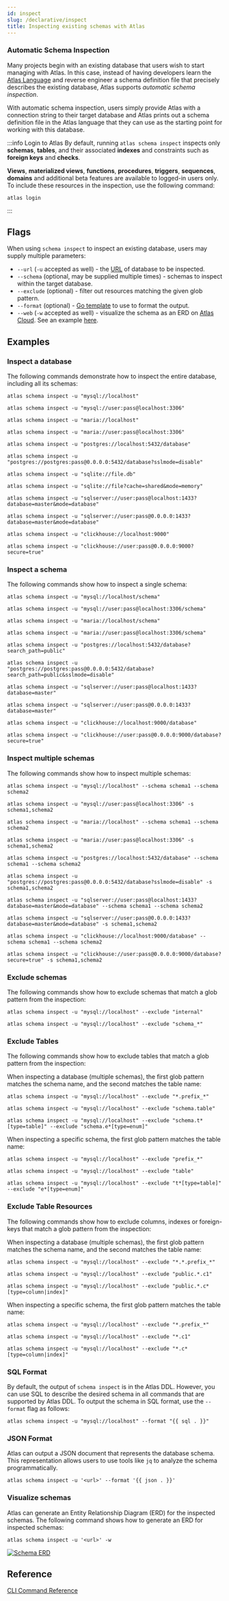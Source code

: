 ```yaml
---
id: inspect
slug: /declarative/inspect
title: Inspecting existing schemas with Atlas
---
```



### Automatic Schema Inspection
Many projects begin with an existing database that users wish to start managing
with Atlas. In this case, instead of having developers learn the [Atlas Language](/atlas-schema/hcl)
and reverse engineer a schema definition file that precisely describes the existing database,
Atlas supports _automatic schema inspection_.

With automatic schema inspection, users simply provide Atlas with a connection string
to their target database and Atlas prints out a schema definition file in the Atlas
language that they can use as the starting point for working with this database.

:::info Login to Atlas
By default, running `atlas schema inspect` inspects only **schemas**, **tables**, and their associated **indexes** and
constraints such as **foreign keys** and **checks**.

**Views**, **materialized views**, **functions**, **procedures**, **triggers**, **sequences**, **domains** and additional
beta features are available to logged-in users only. To include these resources in the inspection, use the following command:

```shell
atlas login
```
:::

## Flags

When using `schema inspect` to inspect an existing database, users may supply multiple
parameters:
* `--url` (`-u` accepted as well) - the [URL](/concepts/url) of database to be inspected.
* `--schema` (optional, may be supplied multiple times) - schemas to inspect within
 the target database.
* `--exclude` (optional) - filter out resources matching the given glob pattern.
* `--format` (optional) - [Go template](https://pkg.go.dev/text/template) to use to format the output.
* `--web` (`-w` accepted as well) - visualize the schema as an ERD on [Atlas Cloud](https://auth.atlasgo.cloud/signup). See an
  example [here](https://gh.atlasgo.cloud/explore/40d83919).

## Examples

### Inspect a database

The following commands demonstrate how to inspect the entire database, including all its schemas:

<Tabs defaultValue="mysql">
<TabItem label="MySQL" value="mysql">

```shell
atlas schema inspect -u "mysql://localhost"

atlas schema inspect -u "mysql://user:pass@localhost:3306"
```

</TabItem>
<TabItem label="MariaDB" value="maria">

```shell
atlas schema inspect -u "maria://localhost"

atlas schema inspect -u "maria://user:pass@localhost:3306"
```

</TabItem>
<TabItem label="PostgreSQL" value="postgres">

```shell
atlas schema inspect -u "postgres://localhost:5432/database"

atlas schema inspect -u "postgres://postgres:pass@0.0.0.0:5432/database?sslmode=disable"
```

</TabItem>
<TabItem label="SQLite" value="sqlite">

```shell
atlas schema inspect -u "sqlite://file.db"

atlas schema inspect -u "sqlite://file?cache=shared&mode=memory"
```

</TabItem>
<TabItem label="SQL Server" value="sqlserver">

```shell
atlas schema inspect -u "sqlserver://user:pass@localhost:1433?database=master&mode=database"

atlas schema inspect -u "sqlserver://user:pass@0.0.0.0:1433?database=master&mode=database"
```

</TabItem>
<TabItem label="ClickHouse" value="clickhouse">

```shell
atlas schema inspect -u "clickhouse://localhost:9000"

atlas schema inspect -u "clickhouse://user:pass@0.0.0.0:9000?secure=true"
```

</TabItem>
</Tabs>

### Inspect a schema

The following commands show how to inspect a single schema:

<Tabs defaultValue="mysql">
<TabItem label="MySQL" value="mysql">

```shell
atlas schema inspect -u "mysql://localhost/schema"

atlas schema inspect -u "mysql://user:pass@localhost:3306/schema"
```

</TabItem>
<TabItem label="MariaDB" value="maria">

```shell
atlas schema inspect -u "maria://localhost/schema"

atlas schema inspect -u "maria://user:pass@localhost:3306/schema"
```

</TabItem>
<TabItem label="PostgreSQL" value="postgres">

```shell
atlas schema inspect -u "postgres://localhost:5432/database?search_path=public"

atlas schema inspect -u "postgres://postgres:pass@0.0.0.0:5432/database?search_path=public&sslmode=disable"
```

</TabItem>
<TabItem label="SQL Server" value="sqlserver">

```shell
atlas schema inspect -u "sqlserver://user:pass@localhost:1433?database=master"

atlas schema inspect -u "sqlserver://user:pass@0.0.0.0:1433?database=master"
```

</TabItem>
<TabItem label="ClickHouse" value="clickhouse">

```shell
atlas schema inspect -u "clickhouse://localhost:9000/database"

atlas schema inspect -u "clickhouse://user:pass@0.0.0.0:9000/database?secure=true"
```

</TabItem>
</Tabs>

### Inspect multiple schemas

The following commands show how to inspect multiple schemas:

<Tabs defaultValue="mysql">
<TabItem label="MySQL" value="mysql">

```shell
atlas schema inspect -u "mysql://localhost" --schema schema1 --schema schema2

atlas schema inspect -u "mysql://user:pass@localhost:3306" -s schema1,schema2
```

</TabItem>
<TabItem label="MariaDB" value="maria">

```shell
atlas schema inspect -u "maria://localhost" --schema schema1 --schema schema2

atlas schema inspect -u "maria://user:pass@localhost:3306" -s schema1,schema2
```

</TabItem>
<TabItem label="PostgreSQL" value="postgres">

```shell
atlas schema inspect -u "postgres://localhost:5432/database" --schema schema1 --schema schema2

atlas schema inspect -u "postgres://postgres:pass@0.0.0.0:5432/database?sslmode=disable" -s schema1,schema2
```

</TabItem>
<TabItem label="SQL Server" value="sqlserver">

```shell
atlas schema inspect -u "sqlserver://user:pass@localhost:1433?database=master&mode=database" --schema schema1 --schema schema2

atlas schema inspect -u "sqlserver://user:pass@0.0.0.0:1433?database=master&mode=database" -s schema1,schema2
```

</TabItem>
<TabItem label="ClickHouse" value="clickhouse">

```shell
atlas schema inspect -u "clickhouse://localhost:9000/database" --schema schema1 --schema schema2

atlas schema inspect -u "clickhouse://user:pass@0.0.0.0:9000/database?secure=true" -s schema1,schema2
```

</TabItem>
</Tabs>

### Exclude schemas

The following commands show how to exclude schemas that match a glob pattern from the inspection:

```shell
atlas schema inspect -u "mysql://localhost" --exclude "internal"

atlas schema inspect -u "mysql://localhost" --exclude "schema_*"
```

### Exclude Tables

The following commands show how to exclude tables that match a glob pattern from the inspection:

<Tabs>
<TabItem value="database-scope" label="Database Scope">

When inspecting a database (multiple schemas), the first glob pattern matches the schema name, and the second matches
the table name:

```shell
atlas schema inspect -u "mysql://localhost" --exclude "*.prefix_*"

atlas schema inspect -u "mysql://localhost" --exclude "schema.table"

atlas schema inspect -u "mysql://localhost" --exclude "schema.t*[type=table]" --exclude "schema.e*[type=enum]"
```

</TabItem>
<TabItem value="schema-scope" label="Schema Scope">

When inspecting a specific schema, the first glob pattern matches the table name:

```shell
atlas schema inspect -u "mysql://localhost" --exclude "prefix_*"

atlas schema inspect -u "mysql://localhost" --exclude "table"

atlas schema inspect -u "mysql://localhost" --exclude "t*[type=table]" --exclude "e*[type=enum]"
```

</TabItem>
</Tabs>

### Exclude Table Resources

The following commands show how to exclude columns, indexes or foreign-keys that match a glob pattern from the inspection:


<Tabs>
<TabItem value="database-scope" label="Database Scope">

When inspecting a database (multiple schemas), the first glob pattern matches the schema name, and the second matches
the table name:

```shell
atlas schema inspect -u "mysql://localhost" --exclude "*.*.prefix_*"

atlas schema inspect -u "mysql://localhost" --exclude "public.*.c1"

atlas schema inspect -u "mysql://localhost" --exclude "public.*.c*[type=column|index]"
```

</TabItem>
<TabItem value="schema-scope" label="Schema Scope">

When inspecting a specific schema, the first glob pattern matches the table name:

```shell
atlas schema inspect -u "mysql://localhost" --exclude "*.prefix_*"

atlas schema inspect -u "mysql://localhost" --exclude "*.c1"

atlas schema inspect -u "mysql://localhost" --exclude "*.c*[type=column|index]"
```

</TabItem>
</Tabs>

### SQL Format

By default, the output of `schema inspect` is in the Atlas DDL. However, you can use SQL to describe the desired schema
in all commands that are supported by Atlas DDL. To output the schema in SQL format, use the `--format` flag as follows:

```shell
atlas schema inspect -u "mysql://localhost" --format "{{ sql . }}"
```

### JSON Format

Atlas can output a JSON document that represents the database schema. This representation allows users to use tools
like `jq` to analyze the schema programmatically.

```shell
atlas schema inspect -u '<url>' --format '{{ json . }}'
```

### Visualize schemas

Atlas can generate an Entity Relationship Diagram (ERD) for the inspected schemas. The following command shows how to
generate an ERD for inspected schemas:

```shell
atlas schema inspect -u '<url>' -w
```

<p style={{textAlign: "center"}}>
    <a href="https://gh.atlasgo.cloud/explore/40d83919">
        <img src="https://atlasgo.io/uploads/erd-example.png" alt="Schema ERD"/>
    </a>
</p>

## Reference

[CLI Command Reference](/cli-reference#atlas-schema-inspect)
